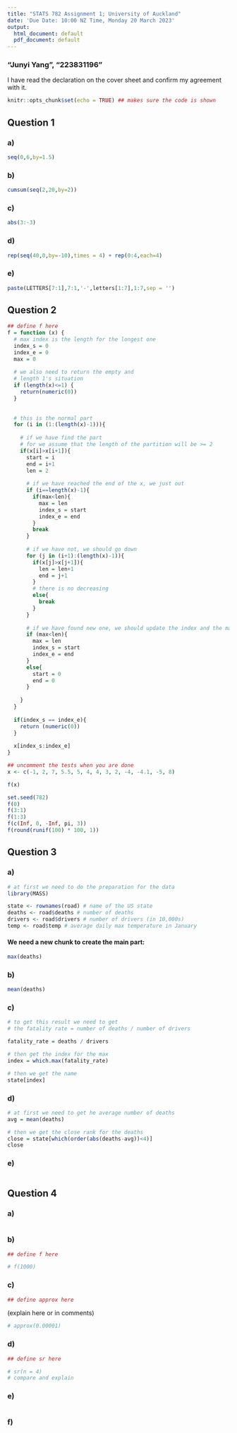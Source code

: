 ```yaml
---
title: "STATS 782 Assignment 1; University of Auckland"
date: 'Due Date: 10:00 NZ Time, Monday 20 March 2023'
output:
  html_document: default
  pdf_document: default
---
```


### "Junyi Yang", "223831196"

I have read the declaration on the cover sheet and confirm my agreement with it.


```r
knitr::opts_chunk$set(echo = TRUE) ## makes sure the code is shown
```


## Question 1

### a)

```r
seq(0,6,by=1.5)
```

### b)

```r
cumsum(seq(2,20,by=2))
```

### c)

```r
abs(3:-3)
```

### d)

```r
rep(seq(40,0,by=-10),times = 4) + rep(0:4,each=4)
```

### e)

```r
paste(LETTERS[7:1],7:1,'-',letters[1:7],1:7,sep = '')
```



## Question 2

```r
## define f here
f = function (x) {
  # max index is the length for the longest one
  index_s = 0
  index_e = 0
  max = 0
  
  # we also need to return the empty and 
  # length 1's situation 
  if (length(x)<=1) {
    return(numeric(0))
  }
  
  
  # this is the normal part
  for (i in (1:(length(x)-1))){
    
    # if we have find the part
    # for we assume that the length of the partition will be >= 2
    if(x[i]>x[i+1]){
      start = i
      end = i+1
      len = 2
      
      # if we have reached the end of the x, we just out
      if (i==length(x)-1){
        if(max<len){
          max = len
          index_s = start
          index_e = end
        }
        break
      }
      
      # if we have not, we should go down
      for (j in (i+1):(length(x)-1)){
        if(x[j]>x[j+1]){
          len = len+1
          end = j+1
        }
        # there is no decreasing 
        else{
          break
        }
      }
      
      # if we have found new one, we should update the index and the max value
      if (max<len){
        max = len
        index_s = start
        index_e = end
      }
      else{
        start = 0
        end = 0
      }
    
    }
  }
  
  if(index_s == index_e){
    return (numeric(0))
  }
  
  x[index_s:index_e]
}
```

```r
## uncomment the tests when you are done
x <- c(-1, 2, 7, 5.5, 5, 4, 4, 3, 2, -4, -4.1, -5, 8)

f(x)

set.seed(782)
f(0)
f(3:1)
f(1:3)
f(c(Inf, 0, -Inf, pi, 3))
f(round(runif(100) * 100, 1))
```


## Question 3

### a)

```r
# at first we need to do the preparation for the data 
library(MASS)

state <- rownames(road) # name of the US state
deaths <- road$deaths # number of deaths
drivers <- road$drivers # number of drivers (in 10,000s)
temp <- road$temp # average daily max temperature in January
```

#### We need a new chunk to create the main part:

```r
max(deaths)
```


### b)

```r
mean(deaths)
```

### c)

```r
# to get this result we need to get
# the fatality rate = number of deaths / number of drivers

fatality_rate = deaths / drivers

# then get the index for the max
index = which.max(fatality_rate)

# then we get the name 
state[index]
```

### d)

```r
# at first we need to get he average number of deaths
avg = mean(deaths)

# then we get the close rank for the deaths 
close = state[which(order(abs(deaths-avg))<4)]
close
```

### e)

```r

```


## Question 4

### a)

```r

```

### b)

```r
## define f here

# f(1000)
```

### c)

```r
## define approx here

```
(explain here or in comments)

```r
# approx(0.00001)
```

### d)

```r
## define sr here

# sr(n = 4)
# compare and explain
```

### e)

```r

```

### f)

```r

```
